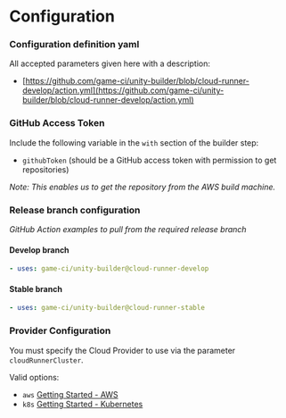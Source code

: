 # Configuration

### Configuration definition yaml

All accepted parameters given here with a description:

- [https://github.com/game-ci/unity-builder/blob/cloud-runner-develop/action.yml](https://github.com/game-ci/unity-builder/blob/cloud-runner-develop/action.yml)

### GitHub Access Token

Include the following variable in the `with` section of the builder step:

- `githubToken` (should be a GitHub access token with permission to get repositories)

_Note:_ _This enables us to get the repository from the AWS build machine._

### Release branch configuration

_GitHub Action examples to pull from the required release branch_

#### Develop branch

```yaml
- uses: game-ci/unity-builder@cloud-runner-develop
```

#### Stable branch

```yaml
- uses: game-ci/unity-builder@cloud-runner-stable
```

### Provider Configuration

You must specify the Cloud Provider to use via the parameter `cloudRunnerCluster`.

Valid options:

- `aws` [Getting Started - AWS](../getting-started/aws)
- `k8s` [Getting Started - Kubernetes](../getting-started/kubernetes)
